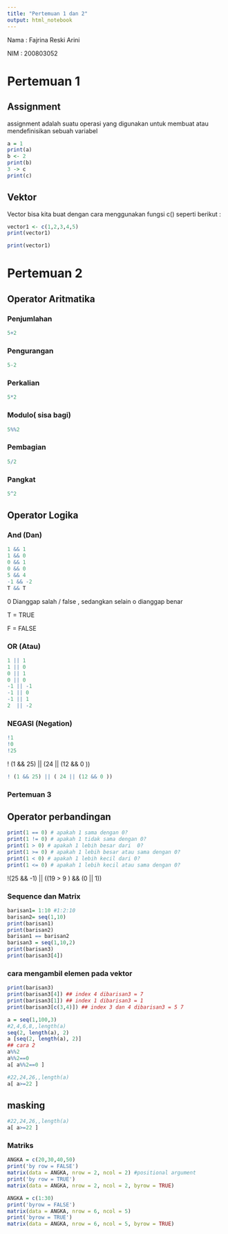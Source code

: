 ---
title: "Pertemuan 1 dan 2"
output: html_notebook
---

Nama : Fajrina Reski Arini

NIM : 200803052

# Pertemuan 1

## Assignment

assignment adalah suatu operasi yang digunakan untuk membuat atau mendefinisikan sebuah variabel

```{r}
a = 1
print(a)
b <- 2
print(b)
3 -> c
print(c)
```

## Vektor

Vector bisa kita buat dengan cara menggunakan fungsi c() seperti berikut :

```{r}
vector1 <- c(1,2,3,4,5)
print(vector1)
```

```{r}
print(vector1)
```

# Pertemuan 2

## Operator Aritmatika

### Penjumlahan

```{r}
5+2
```

### Pengurangan

```{r}
5-2
```

### Perkalian

```{r}
5*2
```

### Modulo( sisa bagi)

```{r}
5%%2
```

### Pembagian

```{r}
5/2
```

### Pangkat

```{r}
5^2
```

## Operator Logika

### And (Dan)

```{r}
1 && 1
1 && 0
0 && 1
0 && 0
5 && 4
-1 && -2
T && T
```

0 Dianggap salah / false , sedangkan selain o dianggap benar

T = TRUE

F = FALSE

### OR (Atau)

```{r}
1 || 1
1 || 0
0 || 1
0 || 0
-1 || -1
-1 || 0
-1 || 1
2  || -2
```

### NEGASI (Negation)

```{r}
!1
!0
!25
```

! (1 && 25) \|\| (24 \|\| (12 && 0 ))

```{r}
! (1 && 25) || ( 24 || (12 && 0 ))
```

### Pertemuan 3

## Operator perbandingan

```{r}
print(1 == 0) # apakah 1 sama dengan 0?
print(1 != 0) # apakah 1 tidak sama dengan 0?
print(1 > 0) # apakah 1 lebih besar dari  0?
print(1 >= 0) # apakah 1 lebih besar atau sama dengan 0?
print(1 < 0) # apakah 1 lebih kecil dari 0?
print(1 <= 0) # apakah 1 lebih kecil atau sama dengan 0?
```

!(25 && -1) || ((19 > 9 ) && (0 || 1))


### Sequence dan Matrix

```{r}
barisan1= 1:10 #1:2:10
barisan2= seq(1,10)
print(barisan1)
print(barisan2)
barisan1 == barisan2
barisan3 = seq(1,10,2)
print(barisan3)
print(barisan3[4])

```
### cara mengambil elemen pada vektor
```{r}
print(barisan3)
print(barisan3[4]) ## index 4 dibarisan3 = 7
print(barisan3[1]) ## index 1 dibarisan3 = 1
print(barisan3[c(3,4)]) ## index 3 dan 4 dibarisan3 = 5 7
```
```{r}
a = seq(1,100,3)
#2,4,6,8,,length(a)
seq(2, length(a), 2)
a [seq(2, length(a), 2)]
## cara 2
a%%2
a%%2==0
a[ a%%2==0 ]

#22,24,26,,length(a)
a[ a>=22 ]

```
## masking
```{r}
#22,24,26,,length(a)
a[ a>=22 ]
```

### Matriks
```{r}
ANGKA = c(20,30,40,50)
print('by row = FALSE')
matrix(data = ANGKA, nrow = 2, ncol = 2) #positional argument
print('by row = TRUE')
matrix(data = ANGKA, nrow = 2, ncol = 2, byrow = TRUE)
```
```{r}
ANGKA = c(1:30)
print('byrow = FALSE')
matrix(data = ANGKA, nrow = 6, ncol = 5)
print('byrow = TRUE')
matrix(data = ANGKA, nrow = 6, ncol = 5, byrow = TRUE)
```

